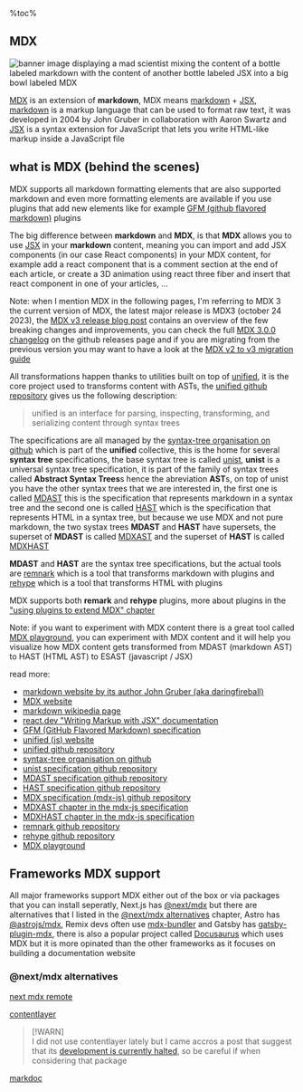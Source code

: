 %toc%

<article>

# MDX

![banner image displaying a mad scientist mixing the content of a bottle labeled markdown with the content of another bottle labeled JSX into a big bowl labeled MDX](../../../../public/assets/images/app/web_development/posts/mdx/banner.png)

[MDX](https://mdxjs.com/) is an extension of **markdown**, MDX means [markdown](https://en.wikipedia.org/wiki/Markdown) + [JSX](https://en.wikipedia.org/wiki/JSX_(JavaScript)), [markdown](https://daringfireball.net/projects/markdown/syntax) is a markup language that can be used to format raw text, it was developed in 2004 by John Gruber in collaboration with Aaron Swartz and [JSX](https://react.dev/learn/writing-markup-with-jsx) is a syntax extension for JavaScript that lets you write HTML-like markup inside a JavaScript file

## what is MDX (behind the scenes)

MDX supports all markdown formatting elements that are also supported markdown and even more formatting elements are available if you use plugins that add new elements like for example [GFM (github flavored markdown)](https://github.github.com/gfm/) plugins

The big difference between **markdown** and **MDX**, is that **MDX** allows you to use [JSX](https://react.dev/learn/writing-markup-with-jsx) in your **markdown** content, meaning you can import and add JSX components (in our case React components) in your MDX content, for example add a react component that is a comment section at the end of each article, or create a 3D animation using react three fiber and insert that react component in one of your articles, ...

Note: when I mention MDX in the following pages, I'm referring to MDX 3 the current version of MDX, the latest major release is MDX3 (october 24 2023), the [MDX v3 release blog post](https://mdxjs.com/blog/v3/) contains an overview of the few breaking changes and improvements, you can check the full [MDX 3.0.0 changelog](https://github.com/mdx-js/mdx/releases/tag/3.0.0) on the github releases page and if you are migrating from the previous version you may want to have a look at the [MDX v2 to v3 migration guide](https://mdxjs.com/migrating/v3/)

All transformations happen thanks to utilities built on top of [unified](https://unifiedjs.com/), it is the core project used to transforms content with ASTs, the [unified github repository](https://github.com/unifiedjs/unified) gives us the following description:

> unified is an interface for parsing, inspecting, transforming, and serializing content through syntax trees

The specifications are all managed by the [syntax-tree organisation on github](https://github.com/syntax-tree) which is part of the **unified** collective, this is the home for several **syntax tree** specifications, the base syntax tree is called [unist](https://github.com/syntax-tree/unist), **unist** is a universal syntax tree specification, it is part of the family of syntax trees called **Abstract Syntax Trees**s hence the abreviation **AST**s, on top of unist you have the other syntax trees that we are interested in, the first one is called [MDAST](https://github.com/syntax-tree/mdast) this is the specification that represents markdown in a syntax tree and the second one is called [HAST](https://github.com/syntax-tree/hast) which is the specification that represents HTML in a syntax tree, but because we use MDX and not pure markdown, the two systax trees **MDAST** and **HAST** have supersets, the superset of **MDAST** is called [MDXAST](https://github.com/mdx-js/specification#mdxast) and the superset of **HAST** is called [MDXHAST](https://github.com/mdx-js/specification#mdxhast)

**MDAST** and **HAST** are the syntax tree specifications, but the actual tools are [remnark](https://github.com/remarkjs/remark) which is a tool that transforms markdown with plugins and [rehype](https://github.com/rehypejs/rehype) which is a tool that transforms HTML with plugins

MDX supports both **remark** and **rehype** plugins, more about plugins in the ["using plugins to extend MDX" chapter](#using-plugins-to-extend-mdx)

Note: if you want to experiment with MDX content there is a great tool called [MDX playground](https://mdxjs.com/playground/), you can experiment with MDX content and it will help you visualize how MDX content gets transformed from MDAST (markdown AST) to HAST (HTML AST) to ESAST (javascript / JSX)

read more:

* [markdown website by its author John Gruber (aka daringfireball)](https://daringfireball.net/projects/markdown/syntax)
* [MDX website](https://mdxjs.com/)
* [markdown wikipedia page](https://en.wikipedia.org/wiki/Markdown)
* [react.dev "Writing Markup with JSX" documentation](https://react.dev/learn/writing-markup-with-jsx)
* [GFM (GitHub Flavored Markdown) specification](https://github.github.com/gfm/)
* [unified (js) website](https://unifiedjs.com/)
* [unified github repository](https://github.com/unifiedjs/unified)
* [syntax-tree organisation on github](https://github.com/syntax-tree)
* [unist specification github repository](https://github.com/syntax-tree/unist)
* [MDAST specification github repository](https://github.com/syntax-tree/mdast)
* [HAST specification github repository](https://github.com/syntax-tree/hast)
* [MDX specification (mdx-js) github repository](https://github.com/mdx-js/specification)
* [MDXAST chapter in the mdx-js specification](https://github.com/mdx-js/specification#mdxast)
* [MDXHAST chapter in the mdx-js specification](https://github.com/mdx-js/specification#mdxhast)
* [remnark github repository](https://github.com/remarkjs/remark)
* [rehype github repository](https://github.com/rehypejs/rehype)
* [MDX playground](https://mdxjs.com/playground/)

## Frameworks MDX support

All major frameworks support MDX either out of the box or via packages that you can install seperatly, Next.js has [@next/mdx](https://www.npmjs.com/package/@next/mdx) but there are alternatives that I listed in the [@next/mdx alternatives](#nextmdx-alternatives) chapter, Astro has [@astrojs/mdx](https://github.com/withastro/astro/tree/main/packages/integrations/mdx/), Remix devs often use [mdx-bundler](https://www.npmjs.com/package/mdx-bundler) and Gatsby has [gatsby-plugin-mdx](https://www.npmjs.com/package/gatsby-plugin-mdx), there is also a popular project called [Docusaurus](https://docusaurus.io/) which uses MDX but it is more opinated than the other frameworks as it focuses on building a documentation website

### @next/mdx alternatives

[next mdx remote](https://github.com/hashicorp/next-mdx-remote)

[contentlayer](https://github.com/contentlayerdev/contentlayer)

> [!WARN]  
> I did not use contentlayer lately but I came accros a post that suggest that its [development is currently halted](https://github.com/contentlayerdev/contentlayer/issues/429), so be careful if when considering that package

[markdoc](https://markdoc.dev/docs/nextjs)

</article>
